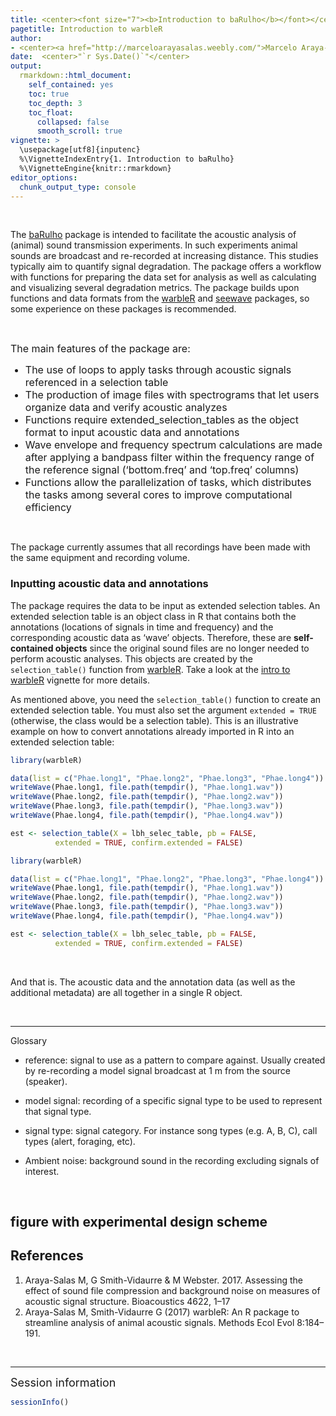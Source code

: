 ```yaml
---
title: <center><font size="7"><b>Introduction to baRulho</b></font></center>
pagetitle: Introduction to warbleR
author: 
- <center><a href="http://marceloarayasalas.weebly.com/">Marcelo Araya-Salas, PhD</a></center>
date:  <center>"`r Sys.Date()`"</center>
output:
  rmarkdown::html_document:
    self_contained: yes
    toc: true
    toc_depth: 3
    toc_float:
      collapsed: false
      smooth_scroll: true
vignette: >
  \usepackage[utf8]{inputenc}
  %\VignetteIndexEntry{1. Introduction to baRulho}
  %\VignetteEngine{knitr::rmarkdown}
editor_options: 
  chunk_output_type: console
---
```


<!-- <script> -->
<!--    $(document).ready(function() { -->
<!--      $head = $('#header'); -->
<!--      $head.prepend('<img src=\"logo.png\"/>') -->
<!--    }); -->
<!-- </script> -->

<!-- &nbsp;  -->


<!-- <center>![warbleR logo](logo.png)</center> -->

&nbsp; 



The [baRulho](https://cran.r-project.org/package=baRulho) package is intended to facilitate the acoustic analysis of (animal) sound transmission experiments. In such experiments animal sounds are broadcast and re-recorded at increasing distance. This studies typically aim to quantify signal degradation. The package offers a workflow with functions for preparing the data set for analysis as well as calculating and visualizing several degradation metrics. The package builds upon functions and data formats from the [warbleR](https://cran.r-project.org/package=warbleR) and [seewave](https://cran.r-project.org/package=seewave) packages, so some experience on these packages is recommended.

&nbsp;

<font size = "3">The main features of the package are:

 - The use of loops to apply tasks through acoustic signals referenced in a selection table
 - The production of image files with spectrograms that let users organize data and verify acoustic analyzes 
 - Functions require extended_selection_tables as the object format to input acoustic data and annotations
 - Wave envelope and frequency spectrum calculations are made after applying a bandpass filter within the frequency range of the reference signal ('bottom.freq' and 'top.freq' columns)
 - Functions allow the parallelization of tasks, which distributes the tasks among several cores to improve computational efficiency</font>

&nbsp;

The package currently assumes that all recordings have been made with the same equipment and recording volume.

### Inputting acoustic data and annotations

The package requires the data to be input as extended selection tables. An extended selection table is an object class in R that contains both the annotations (locations of signals in time and frequency) and the corresponding acoustic data as 'wave' objects. Therefore, these are **self-contained objects** since the original sound files are no longer needed to perform acoustic analyses. This objects are created by the `selection_table()` function from [warbleR](https://cran.r-project.org/package=warbleR). Take a look at the [intro to warbleR](https://cran.r-project.org/web/packages/warbleR/vignettes/Intro_to_warbleR.html) vignette for more details.

As mentioned above, you need the `selection_table()` function to create an extended selection table. You must also set the argument `extended = TRUE` (otherwise, the class would be a selection table). This is an illustrative example on how to convert annotations already imported in R into an extended selection table:

```r

library(warbleR)

data(list = c("Phae.long1", "Phae.long2", "Phae.long3", "Phae.long4"))
writeWave(Phae.long1, file.path(tempdir(), "Phae.long1.wav"))
writeWave(Phae.long2, file.path(tempdir(), "Phae.long2.wav"))
writeWave(Phae.long3, file.path(tempdir(), "Phae.long3.wav"))
writeWave(Phae.long4, file.path(tempdir(), "Phae.long4.wav")) 

est <- selection_table(X = lbh_selec_table, pb = FALSE, 
          extended = TRUE, confirm.extended = FALSE)

```

```r

library(warbleR)

data(list = c("Phae.long1", "Phae.long2", "Phae.long3", "Phae.long4"))
writeWave(Phae.long1, file.path(tempdir(), "Phae.long1.wav"))
writeWave(Phae.long2, file.path(tempdir(), "Phae.long2.wav"))
writeWave(Phae.long3, file.path(tempdir(), "Phae.long3.wav"))
writeWave(Phae.long4, file.path(tempdir(), "Phae.long4.wav")) 

est <- selection_table(X = lbh_selec_table, pb = FALSE, 
          extended = TRUE, confirm.extended = FALSE)


```
&nbsp;

And that is. The acoustic data and the annotation data (as well as the additional metadata) are all together in a single R object.

&nbsp;
 
---


Glossary

- reference: signal to use as a pattern to compare against. Usually created by re-recording a model signal broadcast at 1 m from the source (speaker).

- model signal: recording of a specific signal type to be used to represent that signal type.

- signal type: signal category. For instance song types (e.g. A, B, C), call types (alert, foraging, etc).

- Ambient noise: background sound in the recording excluding signals of interest.  

&nbsp;


## figure with experimental design scheme


## References

1. Araya-Salas M, G Smith-Vidaurre & M Webster. 2017. Assessing the effect of sound file compression and background noise on measures of acoustic signal structure. Bioacoustics 4622, 1–17
1. Araya-Salas M, Smith-Vidaurre G (2017) warbleR: An R package to streamline analysis of animal acoustic signals. Methods Ecol Evol 8:184–191.

&nbsp; 

---

<font size="4">Session information</font>

```r

sessionInfo()

```
